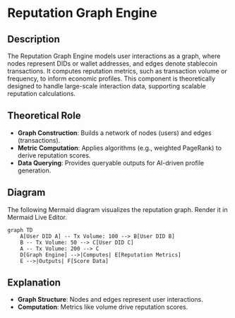 # Reputation Graph Engine

## Description

The Reputation Graph Engine models user interactions as a graph, where nodes represent DIDs or wallet addresses, and edges denote stablecoin transactions. It computes reputation metrics, such as transaction volume or frequency, to inform economic profiles. This component is theoretically designed to handle large-scale interaction data, supporting scalable reputation calculations.

## Theoretical Role

- **Graph Construction**: Builds a network of nodes (users) and edges (transactions).
- **Metric Computation**: Applies algorithms (e.g., weighted PageRank) to derive reputation scores.
- **Data Querying**: Provides queryable outputs for AI-driven profile generation.

## Diagram

The following Mermaid diagram visualizes the reputation graph. Render it in Mermaid Live Editor.

```mermaid
graph TD
    A[User DID A] -- Tx Volume: 100 --> B[User DID B]
    B -- Tx Volume: 50 --> C[User DID C]
    A -- Tx Volume: 200 --> C
    D[Graph Engine] -->|Computes| E[Reputation Metrics]
    E -->|Outputs| F[Score Data]
```

## Explanation

- **Graph Structure**: Nodes and edges represent user interactions.
- **Computation**: Metrics like volume drive reputation scores.
